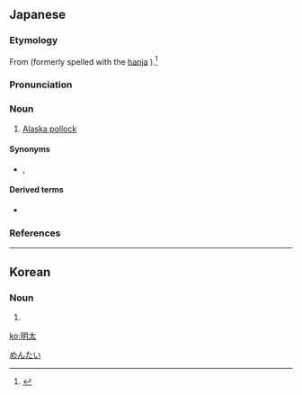 ==Japanese==
{{wikipedia|lang=ja}}
{{ja-kanjitab|yomi=irr}}

===Etymology===
From {{etyl|ko|ja|sort=めんたい}} {{m|ko|명태||[[Alaska pollock]]}} (formerly spelled with the [[hanja]] {{l|ko|明太}}).<ref name="DJR">{{R:Daijirin}}</ref>

===Pronunciation===
{{ja-pron|yomi=irr|めんたい|acc=0|acc_ref=DJR|acc2=1|acc2_ref=DJR}}

===Noun===
{{ja-noun|めんたい}}

# [[Alaska pollock]]

====Synonyms====
* {{ja-r|介党鱈|すけとうだら}}, {{ja-r|助宗鱈|すけそうだら}}

====Derived terms====
* {{ja-r|明太子|めんたいこ}}

===References===
<references/>

[[Category:ja:Gadiforms|めんたい]]

----

==Korean==
{{ko-hanjatab}}

===Noun===
{{ko-noun|hangeul=명태}}

# {{hanja form of|명태|[[Alaska pollock]]}}

[[ko:明太]]